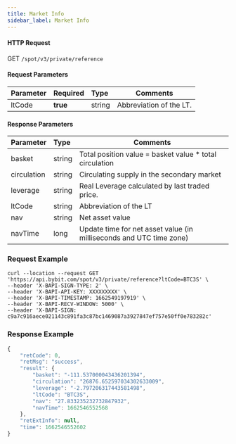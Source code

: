 ```yaml
---
title: Market Info
sidebar_label: Market Info
---
```



#### HTTP Request
GET <code>/spot/v3/private/reference</code>

#### Request Parameters
| Parameter | Required | Type | Comments|
|:----- |:-------|:-----|------ |
|ltCode|<b>true</b>|string|Abbreviation of the LT.|

#### Response Parameters
| Parameter | Type | Comments|
|:----- |:-----|----- |
|basket|string|Total position value = basket value * total circulation|
|circulation|string|Circulating supply in the secondary market|
|leverage|string|Real Leverage calculated by last traded price.|
|ltCode|string|Abbreviation of the LT|
|nav|string|Net asset value|
|navTime|long|Update time for net asset value (in milliseconds and UTC time zone)|

### Request Example

<Tabs>
<TabItem value="console" label="Console">

```http
curl --location --request GET 'https://api.bybit.com/spot/v3/private/reference?ltCode=BTC3S' \
--header 'X-BAPI-SIGN-TYPE: 2' \
--header 'X-BAPI-API-KEY: XXXXXXXXX' \
--header 'X-BAPI-TIMESTAMP: 1662549197919' \
--header 'X-BAPI-RECV-WINDOW: 5000' \
--header 'X-BAPI-SIGN: c9a7c916aece021143c891fa3c87bc1469087a3927847ef757e50ff0e783282c'
```

</TabItem>
</Tabs>

### Response Example

```javascript
{
    "retCode": 0,
    "retMsg": "success",
    "result": {
        "basket": "-111.537000043436201394",
        "circulation": "26876.652597034302633009",
        "leverage": "-2.797206317443581498",
        "ltCode": "BTC3S",
        "nav": "27.833235232732847932",
        "navTime": 1662546552568
    },
    "retExtInfo": null,
    "time": 1662546552602
}
```
